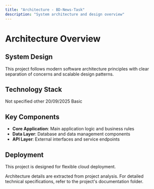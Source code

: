 ```yaml
---
title: "Architecture - BD-News-Task"
description: "System architecture and design overview"
---
```


# Architecture Overview

## System Design

This project follows modern software architecture principles with clear separation of concerns and scalable design patterns.

## Technology Stack

<CardGroup cols={2}>
  <Card title="Framework" icon="layer-group">
    Not specified
  </Card>
  <Card title="Category" icon="tags">
    other
  </Card>
  <Card title="Last Updated" icon="clock">
    20/09/2025
  </Card>
  <Card title="Documentation" icon="book">
    Basic
  </Card>
</CardGroup>

## Key Components

- **Core Application**: Main application logic and business rules
- **Data Layer**: Database and data management components
- **API Layer**: External interfaces and service endpoints


## Deployment

This project is designed for flexible cloud deployment.

<Note>
Architecture details are extracted from project analysis. For detailed technical specifications, refer to the project's documentation folder.
</Note>